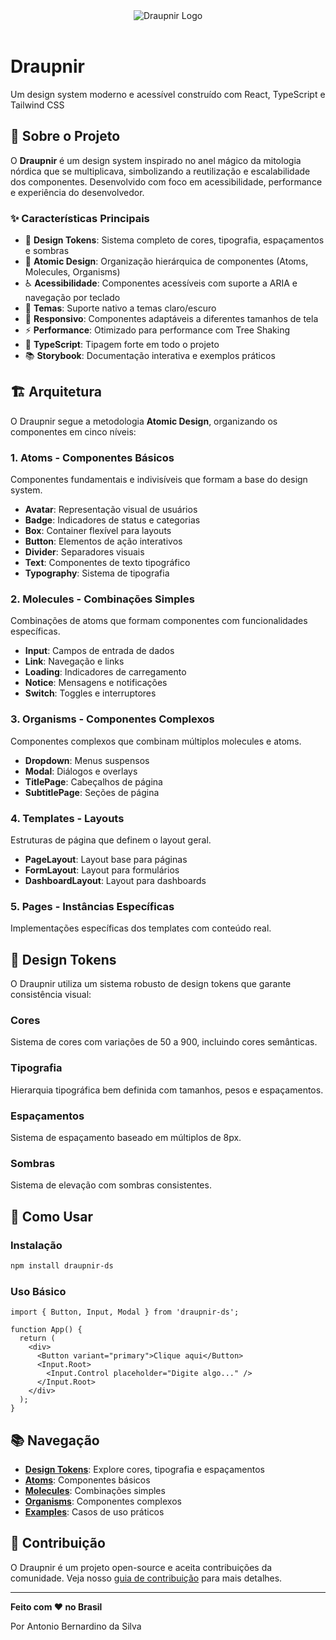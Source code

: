 
<Meta title="Docs/Introduction" />

<div style={{ textAlign: 'center', marginBottom: '2rem' }}>
  <center>
  <img src="/draupnir-logo.png" alt="Draupnir Logo" style={{ width: '240px', height: '120px' }} />
  </center>
  <br/>
  <h1>Draupnir</h1>
  <p>Um design system moderno e acessível construído com React, TypeScript e Tailwind CSS</p>
</div>

## 🎯 Sobre o Projeto

O **Draupnir** é um design system inspirado no anel mágico da mitologia nórdica que se multiplicava, simbolizando a reutilização e escalabilidade dos componentes. Desenvolvido com foco em acessibilidade, performance e experiência do desenvolvedor.

### ✨ Características Principais

- 🎨 **Design Tokens**: Sistema completo de cores, tipografia, espaçamentos e sombras
- 🧩 **Atomic Design**: Organização hierárquica de componentes (Atoms, Molecules, Organisms)
- ♿ **Acessibilidade**: Componentes acessíveis com suporte a ARIA e navegação por teclado
- 🌙 **Temas**: Suporte nativo a temas claro/escuro
- 📱 **Responsivo**: Componentes adaptáveis a diferentes tamanhos de tela
- ⚡ **Performance**: Otimizado para performance com Tree Shaking
- 🔧 **TypeScript**: Tipagem forte em todo o projeto
- 📚 **Storybook**: Documentação interativa e exemplos práticos

## 🏗️ Arquitetura

O Draupnir segue a metodologia **Atomic Design**, organizando os componentes em cinco níveis:

### 1. **Atoms** - Componentes Básicos
Componentes fundamentais e indivisíveis que formam a base do design system.

- **Avatar**: Representação visual de usuários
- **Badge**: Indicadores de status e categorias
- **Box**: Container flexível para layouts
- **Button**: Elementos de ação interativos
- **Divider**: Separadores visuais
- **Text**: Componentes de texto tipográfico
- **Typography**: Sistema de tipografia

### 2. **Molecules** - Combinações Simples
Combinações de atoms que formam componentes com funcionalidades específicas.

- **Input**: Campos de entrada de dados
- **Link**: Navegação e links
- **Loading**: Indicadores de carregamento
- **Notice**: Mensagens e notificações
- **Switch**: Toggles e interruptores

### 3. **Organisms** - Componentes Complexos
Componentes complexos que combinam múltiplos molecules e atoms.

- **Dropdown**: Menus suspensos
- **Modal**: Diálogos e overlays
- **TitlePage**: Cabeçalhos de página
- **SubtitlePage**: Seções de página

### 4. **Templates** - Layouts
Estruturas de página que definem o layout geral.

- **PageLayout**: Layout base para páginas
- **FormLayout**: Layout para formulários
- **DashboardLayout**: Layout para dashboards

### 5. **Pages** - Instâncias Específicas
Implementações específicas dos templates com conteúdo real.

## 🎨 Design Tokens

O Draupnir utiliza um sistema robusto de design tokens que garante consistência visual:

### Cores
Sistema de cores com variações de 50 a 900, incluindo cores semânticas.

### Tipografia
Hierarquia tipográfica bem definida com tamanhos, pesos e espaçamentos.

### Espaçamentos
Sistema de espaçamento baseado em múltiplos de 8px.

### Sombras
Sistema de elevação com sombras consistentes.

## 🚀 Como Usar

### Instalação

```bash
npm install draupnir-ds
```

### Uso Básico

```tsx
import { Button, Input, Modal } from 'draupnir-ds';

function App() {
  return (
    <div>
      <Button variant="primary">Clique aqui</Button>
      <Input.Root>
        <Input.Control placeholder="Digite algo..." />
      </Input.Root>
    </div>
  );
}
```

## 📚 Navegação

- **[Design Tokens](/docs/design-tokens--page)**: Explore cores, tipografia e espaçamentos
- **[Atoms](/docs/atoms--page)**: Componentes básicos
- **[Molecules](/docs/molecules--page)**: Combinações simples
- **[Organisms](/docs/organisms--page)**: Componentes complexos
- **[Examples](/docs/examples--page)**: Casos de uso práticos

## 🤝 Contribuição

O Draupnir é um projeto open-source e aceita contribuições da comunidade. Veja nosso [guia de contribuição](https://github.com/Tonybsilva-dev/Draupnir/blob/main/CONTRIBUTING.md) para mais detalhes.

---

<div style={{ textAlign: 'center', marginTop: '3rem', padding: '2rem', backgroundColor: '#f8f9fa', borderRadius: '8px' }}>
  <p><strong>Feito com ❤️ no Brasil</strong></p>
  <p>Por Antonio Bernardino da Silva</p>
</div> 